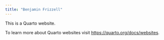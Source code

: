 ```yaml
---
title: "Benjamin Frizzell"
---
```


This is a Quarto website.

To learn more about Quarto websites visit <https://quarto.org/docs/websites>.
